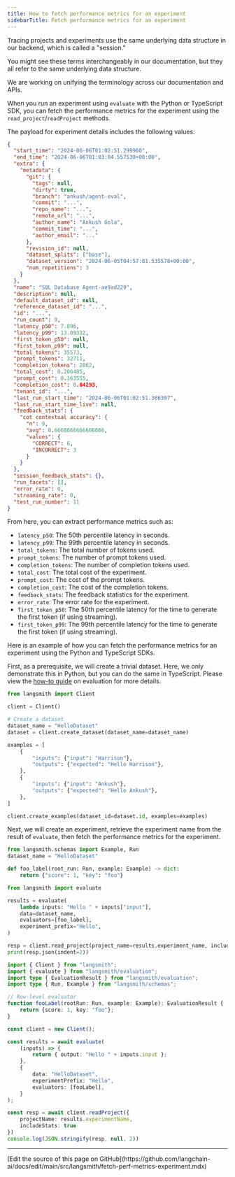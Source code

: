 ```yaml
---
title: How to fetch performance metrics for an experiment
sidebarTitle: Fetch performance metrics for an experiment
---
```


<Check>
Tracing projects and experiments use the same underlying data structure in our backend, which is called a "session."

You might see these terms interchangeably in our documentation, but they all refer to the same underlying data structure.

We are working on unifying the terminology across our documentation and APIs.
</Check>

When you run an experiment using `evaluate` with the Python or TypeScript SDK, you can fetch the performance metrics for the experiment using the `read_project`/`readProject` methods.

The payload for experiment details includes the following values:

```json
{
  "start_time": "2024-06-06T01:02:51.299960",
  "end_time": "2024-06-06T01:03:04.557530+00:00",
  "extra": {
    "metadata": {
      "git": {
        "tags": null,
        "dirty": true,
        "branch": "ankush/agent-eval",
        "commit": "...",
        "repo_name": "...",
        "remote_url": "...",
        "author_name": "Ankush Gola",
        "commit_time": "...",
        "author_email": "..."
      },
      "revision_id": null,
      "dataset_splits": ["base"],
      "dataset_version": "2024-06-05T04:57:01.535578+00:00",
      "num_repetitions": 3
    }
  },
  "name": "SQL Database Agent-ae9ad229",
  "description": null,
  "default_dataset_id": null,
  "reference_dataset_id": "...",
  "id": "...",
  "run_count": 9,
  "latency_p50": 7.896,
  "latency_p99": 13.09332,
  "first_token_p50": null,
  "first_token_p99": null,
  "total_tokens": 35573,
  "prompt_tokens": 32711,
  "completion_tokens": 2862,
  "total_cost": 0.206485,
  "prompt_cost": 0.163555,
  "completion_cost": 0.04293,
  "tenant_id": "...",
  "last_run_start_time": "2024-06-06T01:02:51.366397",
  "last_run_start_time_live": null,
  "feedback_stats": {
    "cot contextual accuracy": {
      "n": 9,
      "avg": 0.6666666666666666,
      "values": {
        "CORRECT": 6,
        "INCORRECT": 3
      }
    }
  },
  "session_feedback_stats": {},
  "run_facets": [],
  "error_rate": 0,
  "streaming_rate": 0,
  "test_run_number": 11
}
```

From here, you can extract performance metrics such as:

* `latency_p50`: The 50th percentile latency in seconds.
* `latency_p99`: The 99th percentile latency in seconds.
* `total_tokens`: The total number of tokens used.
* `prompt_tokens`: The number of prompt tokens used.
* `completion_tokens`: The number of completion tokens used.
* `total_cost`: The total cost of the experiment.
* `prompt_cost`: The cost of the prompt tokens.
* `completion_cost`: The cost of the completion tokens.
* `feedback_stats`: The feedback statistics for the experiment.
* `error_rate`: The error rate for the experiment.
* `first_token_p50`: The 50th percentile latency for the time to generate the first token (if using streaming).
* `first_token_p99`: The 99th percentile latency for the time to generate the first token (if using streaming).

Here is an example of how you can fetch the performance metrics for an experiment using the Python and TypeScript SDKs.

First, as a prerequisite, we will create a trivial dataset. Here, we only demonstrate this in Python, but you can do the same in TypeScript. Please view the [how-to guide](/langsmith/evaluate-llm-application) on evaluation for more details.

```python
from langsmith import Client

client = Client()

# Create a dataset
dataset_name = "HelloDataset"
dataset = client.create_dataset(dataset_name=dataset_name)

examples = [
    {
        "inputs": {"input": "Harrison"},
        "outputs": {"expected": "Hello Harrison"},
    },
    {
        "inputs": {"input": "Ankush"},
        "outputs": {"expected": "Hello Ankush"},
    },
]

client.create_examples(dataset_id=dataset.id, examples=examples)
```

Next, we will create an experiment, retrieve the experiment name from the result of `evaluate`, then fetch the performance metrics for the experiment.

<CodeGroup>

```python Python
from langsmith.schemas import Example, Run
dataset_name = "HelloDataset"

def foo_label(root_run: Run, example: Example) -> dict:
    return {"score": 1, "key": "foo"}

from langsmith import evaluate

results = evaluate(
    lambda inputs: "Hello " + inputs["input"],
    data=dataset_name,
    evaluators=[foo_label],
    experiment_prefix="Hello",
)

resp = client.read_project(project_name=results.experiment_name, include_stats=True)
print(resp.json(indent=2))
```

```typescript TypeScript
import { Client } from "langsmith";
import { evaluate } from "langsmith/evaluation";
import type { EvaluationResult } from "langsmith/evaluation";
import type { Run, Example } from "langsmith/schemas";

// Row-level evaluator
function fooLabel(rootRun: Run, example: Example): EvaluationResult {
    return {score: 1, key: "foo"};
}

const client = new Client();

const results = await evaluate(
    (inputs) => {
        return { output: "Hello " + inputs.input };
    },
    {
        data: "HelloDataset",
        experimentPrefix: "Hello",
        evaluators: [fooLabel],
    }
);

const resp = await client.readProject({
    projectName: results.experimentName,
    includeStats: true
})
console.log(JSON.stringify(resp, null, 2))
```

</CodeGroup>

---

<Callout icon="pen-to-square" iconType="regular">
  [Edit the source of this page on GitHub](https://github.com/langchain-ai/docs/edit/main/src/langsmith/fetch-perf-metrics-experiment.mdx)
</Callout>
